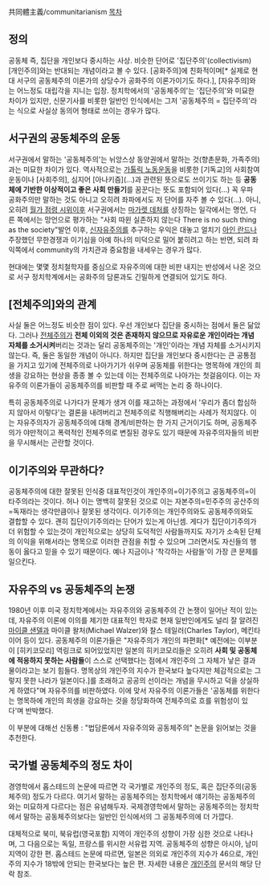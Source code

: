 共同體主義/communitarianism
[[목차]]
== 정의 ==
공동체 즉, 집단을 개인보다 중시하는 사상. 비슷한 단어로 '집단주의'(collectivism) [개인주의]와는 반대되는 개념이라고 볼 수 있다. [공화주의]에 친화적이며[* 실제로 현대 서구의 공동체주의 이론가의 상당수가 공화주의 이론가이기도 하다.], [자유주의]와는 어느정도 대립각을 지니는 입장. 정치학에서의 '공동체주의'는 '집단주의'와 미묘한 차이가 있지만, 신문기사를 비롯한 일반인 인식에서는 그저 '공동체주의 = 집단주의'라는 식으로 사실상 동의어 형태로 쓰이는 경우가 많다.
== 서구권의 공동체주의 운동 ==
서구권에서 말하는 '공동체주의'는 뉘앙스상 동양권에서 말하는 것(향촌문화, 가족주의)과는 미묘한 차이가 있다. 역사적으로는 [http://en.wikipedia.org/wiki/Catholic_Worker_Movement 가톨릭 노동운동]을 비롯한 [기독교]의 사회참여운동이나 [사회주의], 심지어 [아나키즘](...)과 관련된 뜻으로도 쓰이기도 하는 등 '''공동체에 기반한 이상적이고 좋은 사회 만들기'''를 꿈꾼다는 뜻도 포함되어 있다(...) 꼭 우파 공화주의만 말하는 것도 아니고 오히려 좌파에서도 저 단어를 자주 볼 수 있다(...). 아니, 오히려 [[월가 점령 시위]]이후 서구권에서는 [[마가렛 데처]]를 상징하는 일각에서는 명언, 다른 쪽에서는 망언으로 평가하는 "사회 따윈 실존하지 않는다 There is no such thing as the society"발언 이후, [[신자유주의]]를 추구하는 우익은 대놓고 얼치기 [[아인 란드]]나 주장했던 무한경쟁과 이기심을 아예 하나의 미덕으로 밀어 붙히려고 하는 반면, 되려 좌익쪽에서 community의 가치관과 중요함을 내세우는 경우가 많다. 

현대에는 몇몇 정치철학자를 중심으로 자유주의에 대한 비판 내지는 반성에서 나온 것으로 서구 정치학계에서는 공화주의 담론과도 긴밀하게 연결되어 있기도 하다.
== [전체주의]와의 관계 ==
사실 둘은 어느정도 비슷한 점이 있다. 우선 개인보다 집단을 중시하는 점에서 둘은 닮았다. 그러나 [[전체주의]]가 '''전체 이외의 것은 존재하지 않으므로 자유로운 개인이라는 개념 자체를 소거시켜'''버리는 것과는 달리 공동체주의는 '개인'이라는 개념 자체를 소거시키지 않는다. 즉, 둘은 동일한 개념이 아니다. 하지만 집단을 개인보다 중시한다는 큰 공통점을 가지고 있기에 전체주의로 나아가기가 쉬우며 공동체를 위한다는 명목하에 개인의 희생을 강요하는 현상을 종종 볼 수 있는데 이는 전체주의로 나아가는 첫걸음이다. 이는 자유주의 이론가들이 공동체주의를 비판할 때 주로 써먹는 논리 중 하나이다.

특히 공동체주의로 나가다가 문제가 생겨 이를 재고하는 과정에서 '우리가 좀더 합심하지 않아서 이렇다'는 결론을 내려버리고 전체주의로 직행해버리는 사례가 적지않다. 이는 자유주의자가 공동체주의에 대해 경계/비판하는 한 가지 근거이기도 하며, 공동체주의가 야만적이고 폭력적인 전체주의로 변질된 경우도 있기 때문에 자유주의자들의 비판을 무시해서는 곤란할 것이다.
== 이기주의와 무관하다? ==
공동체주의에 대한 잘못된 인식중 대표적인것이 개인주의=이기주의고 공동체주의=이타주의라는 것이다. 허나 이는 명백히 잘못된 것으로 이는 자본주의=민주주의 공산주의=독재라는 생각만큼이나 잘못된 생각이다. 이기주의는 개인주의와도 공동체주의와도 결합할 수 있다. 괜히 집단이기주의라는 단어가 있는게 아닌셈. 게다가 집단이기주의가 더 위험할 수 있는것이 개인적으로는 상당히 도덕적인 사람들까지도 자기가 소속된 단체의 이익을 위해서라는 명목으로 이러한 관점을 취할 수 있으며 그러면서도 자신들의 행동이 옳다고 믿을 수 있기 때문이다. 예나 지금이나 '착각하는 사람들'이 가장 큰 문제를 일으킨다.
== 자유주의 vs 공동체주의 논쟁 ==
1980년 이후 미국 정치학계에서는 자유주의와 공동체주의 간 논쟁이 일어난 적이 있는데, 자유주의 이론에 이의를 제기한 대표적인 학자로 현재 일반인에게도 널리 잘 알려진 [[마이클 샌델]]과 마이클 왈처(Michael Walzer)와 찰스 테일러(Charles Taylor), 메킨타이어 등이 있다. 공동체주의 이론가들은 "자유주의가 개인의 파편화[* 예전에는 이부분이 [히키코모리] 역링크로 되어있었지만 일본의 히키코모리들은 오히려 '''사회 및 공동체에 적응하지 못하는 사람들'''이 스스로 선택했다는 점에서 개인주의 그 자체가 낳은 결과물이라고는 보기 힘들다. 명목상의 개인주의 지수가 한국보다 높다지만 체감적으로는 그렇지 못한 나라가 일본이다.]를 초래하고 공공의 선이라는 개념을 무시하고 덕을 상실하게 하였다"며 자유주의를 비판하였다. 이에 맞서 자유주의 이론가들은 '공동체를 위한다는 명목하에 개인의 희생을 강요하는 것을 정당화하여 전체주의로 흐를 위험성이 있다'며 반박했다.

이 부분에 대해선 신동룡 : "법담론에서 자유주의와 공동체주의" 논문을 읽어보는 것을 추천한다.
== 국가별 공동체주의 정도 차이 ==
경영학에서 홉스테드의 논문에 따르면 각 국가별로 개인주의 정도, 혹은 집단주의(공동체주의) 정도가 다르다. 여기서 말하는 공동체주의는 정치학에서 얘기하는 공동체주의와는 미묘하게 다르다는 점은 유념해두자. 국제경영학에서 말하는 공동체주의는 정치학에서 말하는 공동체주의보다는 일반인 인식에서의 그 공동체주의에 더 가깝다.

대체적으로 북미, 북유럽(영국포함) 지역이 개인주의 성향이 가장 심한 것으로 나타나며, 그 다음으로는 독일, 프랑스를 위시한 서유럽 지역. 공동체주의 성향은 아시아, 남미 지역이 강한 편. 홉스테드 논문에 따르면, 일본은 의외로 개인주의 지수가 46으로, 개인주의 지수가 18밖에 안되는 한국보다는 높은 편. 자세한 내용은 [[개인주의]] 문서의 해당 단락 참조.
